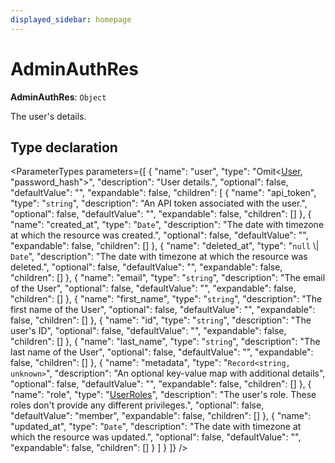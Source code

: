 ```yaml
---
displayed_sidebar: homepage
---
```



# AdminAuthRes

 **AdminAuthRes**: `Object`

The user's details.

## Type declaration

<ParameterTypes parameters={[
  {
    "name": "user",
    "type": "Omit&#60;[User](../../entities/classes/entities.User.mdx), \"password_hash\"&#62;",
    "description": "User details.",
    "optional": false,
    "defaultValue": "",
    "expandable": false,
    "children": [
      {
        "name": "api_token",
        "type": "`string`",
        "description": "An API token associated with the user.",
        "optional": false,
        "defaultValue": "",
        "expandable": false,
        "children": []
      },
      {
        "name": "created_at",
        "type": "`Date`",
        "description": "The date with timezone at which the resource was created.",
        "optional": false,
        "defaultValue": "",
        "expandable": false,
        "children": []
      },
      {
        "name": "deleted_at",
        "type": "`null` \\| `Date`",
        "description": "The date with timezone at which the resource was deleted.",
        "optional": false,
        "defaultValue": "",
        "expandable": false,
        "children": []
      },
      {
        "name": "email",
        "type": "`string`",
        "description": "The email of the User",
        "optional": false,
        "defaultValue": "",
        "expandable": false,
        "children": []
      },
      {
        "name": "first_name",
        "type": "`string`",
        "description": "The first name of the User",
        "optional": false,
        "defaultValue": "",
        "expandable": false,
        "children": []
      },
      {
        "name": "id",
        "type": "`string`",
        "description": "The user's ID",
        "optional": false,
        "defaultValue": "",
        "expandable": false,
        "children": []
      },
      {
        "name": "last_name",
        "type": "`string`",
        "description": "The last name of the User",
        "optional": false,
        "defaultValue": "",
        "expandable": false,
        "children": []
      },
      {
        "name": "metadata",
        "type": "`Record<string, unknown>`",
        "description": "An optional key-value map with additional details",
        "optional": false,
        "defaultValue": "",
        "expandable": false,
        "children": []
      },
      {
        "name": "role",
        "type": "[UserRoles](../../entities/enums/entities.UserRoles.mdx)",
        "description": "The user's role. These roles don't provide any different privileges.",
        "optional": false,
        "defaultValue": "member",
        "expandable": false,
        "children": []
      },
      {
        "name": "updated_at",
        "type": "`Date`",
        "description": "The date with timezone at which the resource was updated.",
        "optional": false,
        "defaultValue": "",
        "expandable": false,
        "children": []
      }
    ]
  }
]} />

